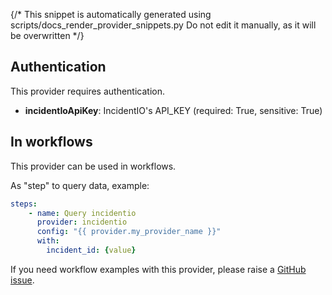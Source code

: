 {/* This snippet is automatically generated using scripts/docs_render_provider_snippets.py 
Do not edit it manually, as it will be overwritten */}

## Authentication
This provider requires authentication.
- **incidentIoApiKey**: IncidentIO's API_KEY (required: True, sensitive: True)


## In workflows

This provider can be used in workflows.


As "step" to query data, example:
```yaml
steps:
    - name: Query incidentio
      provider: incidentio
      config: "{{ provider.my_provider_name }}"
      with:
        incident_id: {value}  
```




If you need workflow examples with this provider, please raise a [GitHub issue](https://github.com/keephq/keep/issues).
